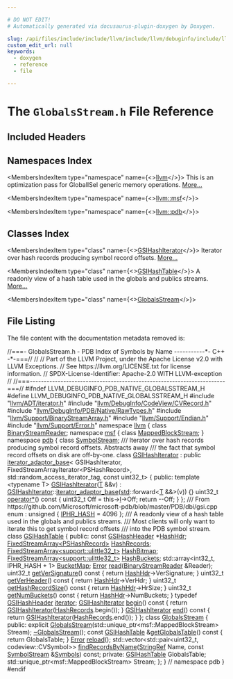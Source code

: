 ```yaml
---

# DO NOT EDIT!
# Automatically generated via docusaurus-plugin-doxygen by Doxygen.

slug: /api/files/include/include/llvm/include/llvm/debuginfo/include/llvm/debuginfo/pdb/include/llvm/debuginfo/pdb/native/globalsstream-h
custom_edit_url: null
keywords:
  - doxygen
  - reference
  - file

---
```





# The `GlobalsStream.h` File Reference

<DoxygenPage pluginConfig={pluginConfig}>



## Included Headers

<IncludesList>
<IncludesListItem
  filePath="llvm/ADT/iterator.h"
  permalink="/docs/api/files/include/include/llvm/include/llvm/adt/iterator-h"
  isLocal="true" />
<IncludesListItem
  filePath="llvm/DebugInfo/CodeView/CVRecord.h"
  permalink="/docs/api/files/include/include/llvm/include/llvm/debuginfo/include/llvm/debuginfo/codeview/cvrecord-h"
  isLocal="true" />
<IncludesListItem
  filePath="llvm/DebugInfo/PDB/Native/RawTypes.h"
  permalink="/docs/api/files/include/include/llvm/include/llvm/debuginfo/include/llvm/debuginfo/pdb/include/llvm/debuginfo/pdb/native/rawtypes-h"
  isLocal="true" />
<IncludesListItem
  filePath="llvm/Support/BinaryStreamArray.h"
  permalink="/docs/api/files/include/include/llvm/include/llvm/support/binarystreamarray-h"
  isLocal="true" />
<IncludesListItem
  filePath="llvm/Support/Endian.h"
  permalink="/docs/api/files/include/include/llvm/include/llvm/support/endian-h"
  isLocal="true" />
<IncludesListItem
  filePath="llvm/Support/Error.h"
  permalink="/docs/api/files/include/include/llvm/include/llvm/support/error-h"
  isLocal="true" />
</IncludesList>

## Namespaces Index

<MembersIndex>

<MembersIndexItem
  type="namespace"
  name={<><a href="/docs/api/namespaces/llvm">llvm</a></>}>
This is an optimization pass for GlobalISel generic memory operations. <a href="/docs/api/namespaces/llvm/#details">More...</a>
</MembersIndexItem>

<MembersIndexItem
  type="namespace"
  name={<><a href="/docs/api/namespaces/llvm/msf">llvm::msf</a></>}>
</MembersIndexItem>

<MembersIndexItem
  type="namespace"
  name={<><a href="/docs/api/namespaces/llvm/pdb">llvm::pdb</a></>}>
</MembersIndexItem>

</MembersIndex>

## Classes Index

<MembersIndex>

<MembersIndexItem
  type="class"
  name={<><a href="/docs/api/classes/llvm/pdb/gsihashiterator">GSIHashIterator</a></>}>
Iterator over hash records producing symbol record offsets. <a href="/docs/api/classes/llvm/pdb/gsihashiterator/#details">More...</a>
</MembersIndexItem>

<MembersIndexItem
  type="class"
  name={<><a href="/docs/api/classes/llvm/pdb/gsihashtable">GSIHashTable</a></>}>
A readonly view of a hash table used in the globals and publics streams. <a href="/docs/api/classes/llvm/pdb/gsihashtable/#details">More...</a>
</MembersIndexItem>

<MembersIndexItem
  type="class"
  name={<><a href="/docs/api/classes/llvm/pdb/globalsstream">GlobalsStream</a></>}>
</MembersIndexItem>

</MembersIndex>


## File Listing

The file content with the documentation metadata removed is:

<ProgramListing>

<Link id="l00001" /><CodeLine lineNumber="1"><Highlight kind="comment">//===- GlobalsStream.h - PDB Index of Symbols by Name -----------&#42;- C++ -&#42;-===//</Highlight><Highlight kind="normal"></Highlight></CodeLine>
<Link id="l00002" /><CodeLine lineNumber="2"><Highlight kind="normal"></Highlight><Highlight kind="comment">//</Highlight><Highlight kind="normal"></Highlight></CodeLine>
<Link id="l00003" /><CodeLine lineNumber="3"><Highlight kind="normal"></Highlight><Highlight kind="comment">// Part of the LLVM Project, under the Apache License v2.0 with LLVM Exceptions.</Highlight><Highlight kind="normal"></Highlight></CodeLine>
<Link id="l00004" /><CodeLine lineNumber="4"><Highlight kind="normal"></Highlight><Highlight kind="comment">// See https://llvm.org/LICENSE.txt for license information.</Highlight><Highlight kind="normal"></Highlight></CodeLine>
<Link id="l00005" /><CodeLine lineNumber="5"><Highlight kind="normal"></Highlight><Highlight kind="comment">// SPDX-License-Identifier: Apache-2.0 WITH LLVM-exception</Highlight><Highlight kind="normal"></Highlight></CodeLine>
<Link id="l00006" /><CodeLine lineNumber="6"><Highlight kind="normal"></Highlight><Highlight kind="comment">//</Highlight><Highlight kind="normal"></Highlight></CodeLine>
<Link id="l00007" /><CodeLine lineNumber="7"><Highlight kind="normal"></Highlight><Highlight kind="comment">//===----------------------------------------------------------------------===//</Highlight><Highlight kind="normal"></Highlight></CodeLine>
<Link id="l00008" /><CodeLine lineNumber="8"><Highlight kind="normal"></Highlight></CodeLine>
<Link id="l00009" /><CodeLine lineNumber="9"><Highlight kind="normal"></Highlight><Highlight kind="preprocessor">#ifndef LLVM&#95;DEBUGINFO&#95;PDB&#95;NATIVE&#95;GLOBALSSTREAM&#95;H</Highlight><Highlight kind="normal"></Highlight></CodeLine>
<Link id="l00010" /><CodeLine lineNumber="10"><Highlight kind="normal"></Highlight><Highlight kind="preprocessor">#define LLVM&#95;DEBUGINFO&#95;PDB&#95;NATIVE&#95;GLOBALSSTREAM&#95;H</Highlight><Highlight kind="normal"></Highlight></CodeLine>
<Link id="l00011" /><CodeLine lineNumber="11"><Highlight kind="normal"></Highlight></CodeLine>
<Link id="l00012" /><CodeLine lineNumber="12"><Highlight kind="normal"></Highlight><Highlight kind="preprocessor">#include &quot;<a href="/docs/api/files/include/include/llvm/include/llvm/adt/iterator-h">llvm/ADT/iterator.h</a>&quot;</Highlight><Highlight kind="normal"></Highlight></CodeLine>
<Link id="l00013" /><CodeLine lineNumber="13"><Highlight kind="normal"></Highlight><Highlight kind="preprocessor">#include &quot;<a href="/docs/api/files/include/include/llvm/include/llvm/debuginfo/include/llvm/debuginfo/codeview/cvrecord-h">llvm/DebugInfo/CodeView/CVRecord.h</a>&quot;</Highlight><Highlight kind="normal"></Highlight></CodeLine>
<Link id="l00014" /><CodeLine lineNumber="14"><Highlight kind="normal"></Highlight><Highlight kind="preprocessor">#include &quot;<a href="/docs/api/files/include/include/llvm/include/llvm/debuginfo/include/llvm/debuginfo/pdb/include/llvm/debuginfo/pdb/native/rawtypes-h">llvm/DebugInfo/PDB/Native/RawTypes.h</a>&quot;</Highlight><Highlight kind="normal"></Highlight></CodeLine>
<Link id="l00015" /><CodeLine lineNumber="15"><Highlight kind="normal"></Highlight><Highlight kind="preprocessor">#include &quot;<a href="/docs/api/files/include/include/llvm/include/llvm/support/binarystreamarray-h">llvm/Support/BinaryStreamArray.h</a>&quot;</Highlight><Highlight kind="normal"></Highlight></CodeLine>
<Link id="l00016" /><CodeLine lineNumber="16"><Highlight kind="normal"></Highlight><Highlight kind="preprocessor">#include &quot;<a href="/docs/api/files/include/include/llvm/include/llvm/support/endian-h">llvm/Support/Endian.h</a>&quot;</Highlight><Highlight kind="normal"></Highlight></CodeLine>
<Link id="l00017" /><CodeLine lineNumber="17"><Highlight kind="normal"></Highlight><Highlight kind="preprocessor">#include &quot;<a href="/docs/api/files/include/include/llvm/include/llvm/support/error-h">llvm/Support/Error.h</a>&quot;</Highlight><Highlight kind="normal"></Highlight></CodeLine>
<Link id="l00018" /><CodeLine lineNumber="18"><Highlight kind="normal"></Highlight></CodeLine>
<Link id="l00019" /><CodeLine lineNumber="19"><Highlight kind="normal"></Highlight><Highlight kind="keyword">namespace </Highlight><Highlight kind="normal"><a href="/docs/api/namespaces/llvm">llvm</a> &#123;</Highlight></CodeLine>
<Link id="l00020" /><CodeLine lineNumber="20"><Highlight kind="normal"></Highlight><Highlight kind="keyword">class </Highlight><Highlight kind="normal"><a href="/docs/api/classes/llvm/binarystreamreader">BinaryStreamReader</a>;</Highlight></CodeLine>
<Link id="l00021" /><CodeLine lineNumber="21"><Highlight kind="normal"></Highlight><Highlight kind="keyword">namespace </Highlight><Highlight kind="normal"><a href="/docs/api/namespaces/llvm/msf">msf</a> &#123;</Highlight></CodeLine>
<Link id="l00022" /><CodeLine lineNumber="22"><Highlight kind="normal"></Highlight><Highlight kind="keyword">class </Highlight><Highlight kind="normal"><a href="/docs/api/classes/llvm/msf/mappedblockstream">MappedBlockStream</a>;</Highlight></CodeLine>
<Link id="l00023" /><CodeLine lineNumber="23"><Highlight kind="normal">&#125;</Highlight></CodeLine>
<Link id="l00024" /><CodeLine lineNumber="24"><Highlight kind="normal"></Highlight><Highlight kind="keyword">namespace </Highlight><Highlight kind="normal"><a href="/docs/api/namespaces/llvm/pdb">pdb</a> &#123;</Highlight></CodeLine>
<Link id="l00025" /><CodeLine lineNumber="25"><Highlight kind="normal"></Highlight><Highlight kind="keyword">class </Highlight><Highlight kind="normal"><a href="/docs/api/classes/llvm/pdb/symbolstream">SymbolStream</a>;</Highlight></CodeLine>
<Link id="l00026" /><CodeLine lineNumber="26"><Highlight kind="normal"></Highlight><Highlight kind="comment"></Highlight></CodeLine>
<Link id="l00027" /><CodeLine lineNumber="27"><Highlight kind="comment">/// Iterator over hash records producing symbol record offsets. Abstracts away</Highlight></CodeLine>
<Link id="l00028" /><CodeLine lineNumber="28"><Highlight kind="comment">/// the fact that symbol record offsets on disk are off-by-one.</Highlight><Highlight kind="normal"></Highlight></CodeLine>
<Link id="l00029" /><CodeLine lineNumber="29" lineLink="/docs/api/classes/llvm/pdb/gsihashiterator"><Highlight kind="normal"></Highlight><Highlight kind="keyword">class </Highlight><Highlight kind="normal"><a href="/docs/api/classes/llvm/pdb/gsihashiterator/#aca81d77e872506d2b996cda409655dbf">GSIHashIterator</a></Highlight></CodeLine>
<Link id="l00030" /><CodeLine lineNumber="30"><Highlight kind="normal">    : </Highlight><Highlight kind="keyword">public</Highlight><Highlight kind="normal"> <a href="/docs/api/classes/llvm/iterator-adaptor-base/#a8170d24cedaf5c2a22d8fc0c986529aa">iterator&#95;adaptor&#95;base</a>&lt;</Highlight></CodeLine>
<Link id="l00031" /><CodeLine lineNumber="31"><Highlight kind="normal">          GSIHashIterator, FixedStreamArrayIterator&lt;PSHashRecord&gt;,</Highlight></CodeLine>
<Link id="l00032" /><CodeLine lineNumber="32"><Highlight kind="normal">          std::random&#95;access&#95;iterator&#95;tag, const uint32&#95;t&gt; &#123;</Highlight></CodeLine>
<Link id="l00033" /><CodeLine lineNumber="33"><Highlight kind="normal"></Highlight><Highlight kind="keyword">public</Highlight><Highlight kind="normal">:</Highlight></CodeLine>
<Link id="l00034" /><CodeLine lineNumber="34"><Highlight kind="normal">  </Highlight><Highlight kind="keyword">template</Highlight><Highlight kind="normal"> &lt;</Highlight><Highlight kind="keyword">typename</Highlight><Highlight kind="normal"> T&gt;</Highlight></CodeLine>
<Link id="l00035" /><CodeLine lineNumber="35" lineLink="/docs/api/classes/llvm/pdb/gsihashiterator/#aca81d77e872506d2b996cda409655dbf"><Highlight kind="normal">  <a href="/docs/api/classes/llvm/pdb/gsihashiterator/#aca81d77e872506d2b996cda409655dbf">GSIHashIterator</a>(<a href="/docs/api/files/lib/lib/target/lib/target/mips/mips16isellowering-cpp/#a0acb682b8260ab1c60b918599864e2e5">T</a> &amp;&amp;v)</Highlight></CodeLine>
<Link id="l00036" /><CodeLine lineNumber="36"><Highlight kind="normal">      : <a href="/docs/api/classes/llvm/pdb/gsihashiterator/#aca81d77e872506d2b996cda409655dbf">GSIHashIterator</a>::<a href="/docs/api/classes/llvm/iterator-adaptor-base/#a8170d24cedaf5c2a22d8fc0c986529aa">iterator&#95;adaptor&#95;base</a>(<a href="/docs/api/namespaces/std">std</a>::forward&lt;<a href="/docs/api/files/lib/lib/target/lib/target/mips/mips16isellowering-cpp/#a0acb682b8260ab1c60b918599864e2e5">T</a> &amp;&amp;&gt;(v)) &#123;&#125;</Highlight></CodeLine>
<Link id="l00037" /><CodeLine lineNumber="37"><Highlight kind="normal"></Highlight></CodeLine>
<Link id="l00038" /><CodeLine lineNumber="38" lineLink="/docs/api/classes/llvm/pdb/gsihashiterator/#a64671aa22185fc0aa605769247eb6281"><Highlight kind="normal">  uint32&#95;t <a href="/docs/api/classes/llvm/pdb/gsihashiterator/#a64671aa22185fc0aa605769247eb6281">operator&#42;</a>()</Highlight><Highlight kind="keyword"> const </Highlight><Highlight kind="normal">&#123;</Highlight></CodeLine>
<Link id="l00039" /><CodeLine lineNumber="39"><Highlight kind="normal">    uint32&#95;t Off = this-&gt;<a href="/docs/api/classes/llvm/iterator-adaptor-base/#a563ec95255977c34566292cbdce193b3">I</a>-&gt;Off;</Highlight></CodeLine>
<Link id="l00040" /><CodeLine lineNumber="40"><Highlight kind="normal">    </Highlight><Highlight kind="keywordflow">return</Highlight><Highlight kind="normal"> --Off;</Highlight></CodeLine>
<Link id="l00041" /><CodeLine lineNumber="41"><Highlight kind="normal">  &#125;</Highlight></CodeLine>
<Link id="l00042" /><CodeLine lineNumber="42"><Highlight kind="normal">&#125;;</Highlight></CodeLine>
<Link id="l00043" /><CodeLine lineNumber="43"><Highlight kind="normal"></Highlight><Highlight kind="comment"></Highlight></CodeLine>
<Link id="l00044" /><CodeLine lineNumber="44"><Highlight kind="comment">/// From https://github.com/Microsoft/microsoft-pdb/blob/master/PDB/dbi/gsi.cpp</Highlight><Highlight kind="normal"></Highlight></CodeLine>
<Link id="l00045" /><CodeLine lineNumber="45" lineLink="/docs/api/namespaces/llvm/pdb/#af346f133e1c69ecb36169234b44253fca4e013a87e7ede585d1aa379f94c585e4"><Highlight kind="normal">enum : </Highlight><Highlight kind="keywordtype">unsigned</Highlight><Highlight kind="normal"> &#123; <a href="/docs/api/namespaces/llvm/pdb/#af346f133e1c69ecb36169234b44253fca4e013a87e7ede585d1aa379f94c585e4">IPHR&#95;HASH</a> = 4096 &#125;;</Highlight></CodeLine>
<Link id="l00046" /><CodeLine lineNumber="46"><Highlight kind="normal"></Highlight><Highlight kind="comment"></Highlight></CodeLine>
<Link id="l00047" /><CodeLine lineNumber="47"><Highlight kind="comment">/// A readonly view of a hash table used in the globals and publics streams.</Highlight></CodeLine>
<Link id="l00048" /><CodeLine lineNumber="48"><Highlight kind="comment">/// Most clients will only want to iterate this to get symbol record offsets</Highlight></CodeLine>
<Link id="l00049" /><CodeLine lineNumber="49"><Highlight kind="comment">/// into the PDB symbol stream.</Highlight><Highlight kind="normal"></Highlight></CodeLine>
<Link id="l00050" /><CodeLine lineNumber="50" lineLink="/docs/api/classes/llvm/pdb/gsihashtable"><Highlight kind="normal"></Highlight><Highlight kind="keyword">class </Highlight><Highlight kind="normal"><a href="/docs/api/classes/llvm/pdb/gsihashtable">GSIHashTable</a> &#123;</Highlight></CodeLine>
<Link id="l00051" /><CodeLine lineNumber="51"><Highlight kind="normal"></Highlight><Highlight kind="keyword">public</Highlight><Highlight kind="normal">:</Highlight></CodeLine>
<Link id="l00052" /><CodeLine lineNumber="52" lineLink="/docs/api/classes/llvm/pdb/gsihashtable/#a14bf1334c8b6973b2c4dae47878f7b28"><Highlight kind="normal">  </Highlight><Highlight kind="keyword">const</Highlight><Highlight kind="normal"> <a href="/docs/api/structs/llvm/pdb/gsihashheader">GSIHashHeader</a> &#42;<a href="/docs/api/classes/llvm/pdb/gsihashtable/#a14bf1334c8b6973b2c4dae47878f7b28">HashHdr</a>;</Highlight></CodeLine>
<Link id="l00053" /><CodeLine lineNumber="53" lineLink="/docs/api/classes/llvm/pdb/gsihashtable/#af2cc607471bf2a0974cc66f6c69ae330"><Highlight kind="normal">  <a href="/docs/api/classes/llvm/fixedstreamarray">FixedStreamArray&lt;PSHashRecord&gt;</a> <a href="/docs/api/classes/llvm/pdb/gsihashtable/#af2cc607471bf2a0974cc66f6c69ae330">HashRecords</a>;</Highlight></CodeLine>
<Link id="l00054" /><CodeLine lineNumber="54" lineLink="/docs/api/classes/llvm/pdb/gsihashtable/#a53cf7c9e12a11534af19c93f9310146f"><Highlight kind="normal">  <a href="/docs/api/classes/llvm/fixedstreamarray">FixedStreamArray&lt;support::ulittle32&#95;t&gt;</a> <a href="/docs/api/classes/llvm/pdb/gsihashtable/#a53cf7c9e12a11534af19c93f9310146f">HashBitmap</a>;</Highlight></CodeLine>
<Link id="l00055" /><CodeLine lineNumber="55" lineLink="/docs/api/classes/llvm/pdb/gsihashtable/#a31fbdd144275728c043df0953a8ae4a3"><Highlight kind="normal">  <a href="/docs/api/classes/llvm/fixedstreamarray">FixedStreamArray&lt;support::ulittle32&#95;t&gt;</a> <a href="/docs/api/classes/llvm/pdb/gsihashtable/#a31fbdd144275728c043df0953a8ae4a3">HashBuckets</a>;</Highlight></CodeLine>
<Link id="l00056" /><CodeLine lineNumber="56" lineLink="/docs/api/classes/llvm/pdb/gsihashtable/#a303e48b9a7471a93d1969af93dd27f2a"><Highlight kind="normal">  std::array&lt;int32&#95;t, IPHR&#95;HASH + 1&gt; <a href="/docs/api/classes/llvm/pdb/gsihashtable/#a303e48b9a7471a93d1969af93dd27f2a">BucketMap</a>;</Highlight></CodeLine>
<Link id="l00057" /><CodeLine lineNumber="57"><Highlight kind="normal"></Highlight></CodeLine>
<Link id="l00058" /><CodeLine lineNumber="58"><Highlight kind="normal">  <a href="/docs/api/classes/llvm/error">Error</a> <a href="/docs/api/classes/llvm/pdb/gsihashtable/#a1c16e5706517a32b6050effc1cd6a7c6">read</a>(<a href="/docs/api/classes/llvm/binarystreamreader">BinaryStreamReader</a> &amp;Reader);</Highlight></CodeLine>
<Link id="l00059" /><CodeLine lineNumber="59"><Highlight kind="normal"></Highlight></CodeLine>
<Link id="l00060" /><CodeLine lineNumber="60" lineLink="/docs/api/classes/llvm/pdb/gsihashtable/#a54c579917d0893ef63d9dd68e558a7f4"><Highlight kind="normal">  uint32&#95;t <a href="/docs/api/classes/llvm/pdb/gsihashtable/#a54c579917d0893ef63d9dd68e558a7f4">getVerSignature</a>()</Highlight><Highlight kind="keyword"> const </Highlight><Highlight kind="normal">&#123; </Highlight><Highlight kind="keywordflow">return</Highlight><Highlight kind="normal"> <a href="/docs/api/classes/llvm/pdb/gsihashtable/#a14bf1334c8b6973b2c4dae47878f7b28">HashHdr</a>-&gt;VerSignature; &#125;</Highlight></CodeLine>
<Link id="l00061" /><CodeLine lineNumber="61" lineLink="/docs/api/classes/llvm/pdb/gsihashtable/#aa2e912cb670208dd5cc269aad4111b75"><Highlight kind="normal">  uint32&#95;t <a href="/docs/api/classes/llvm/pdb/gsihashtable/#aa2e912cb670208dd5cc269aad4111b75">getVerHeader</a>()</Highlight><Highlight kind="keyword"> const </Highlight><Highlight kind="normal">&#123; </Highlight><Highlight kind="keywordflow">return</Highlight><Highlight kind="normal"> <a href="/docs/api/classes/llvm/pdb/gsihashtable/#a14bf1334c8b6973b2c4dae47878f7b28">HashHdr</a>-&gt;VerHdr; &#125;</Highlight></CodeLine>
<Link id="l00062" /><CodeLine lineNumber="62" lineLink="/docs/api/classes/llvm/pdb/gsihashtable/#a154e9855e6d373795901967af9ca3b6b"><Highlight kind="normal">  uint32&#95;t <a href="/docs/api/classes/llvm/pdb/gsihashtable/#a154e9855e6d373795901967af9ca3b6b">getHashRecordSize</a>()</Highlight><Highlight kind="keyword"> const </Highlight><Highlight kind="normal">&#123; </Highlight><Highlight kind="keywordflow">return</Highlight><Highlight kind="normal"> <a href="/docs/api/classes/llvm/pdb/gsihashtable/#a14bf1334c8b6973b2c4dae47878f7b28">HashHdr</a>-&gt;HrSize; &#125;</Highlight></CodeLine>
<Link id="l00063" /><CodeLine lineNumber="63" lineLink="/docs/api/classes/llvm/pdb/gsihashtable/#a2b590ae33d19d5e2b3cda4b82c3955ff"><Highlight kind="normal">  uint32&#95;t <a href="/docs/api/classes/llvm/pdb/gsihashtable/#a2b590ae33d19d5e2b3cda4b82c3955ff">getNumBuckets</a>()</Highlight><Highlight kind="keyword"> const </Highlight><Highlight kind="normal">&#123; </Highlight><Highlight kind="keywordflow">return</Highlight><Highlight kind="normal"> <a href="/docs/api/classes/llvm/pdb/gsihashtable/#a14bf1334c8b6973b2c4dae47878f7b28">HashHdr</a>-&gt;NumBuckets; &#125;</Highlight></CodeLine>
<Link id="l00064" /><CodeLine lineNumber="64"><Highlight kind="normal"></Highlight></CodeLine>
<Link id="l00065" /><CodeLine lineNumber="65" lineLink="/docs/api/classes/llvm/pdb/gsihashtable/#a71f9c9aeb49c271bf24300cec25990b0"><Highlight kind="normal">  </Highlight><Highlight kind="keyword">typedef</Highlight><Highlight kind="normal"> <a href="/docs/api/structs/llvm/pdb/gsihashheader">GSIHashHeader</a> <a href="/docs/api/classes/llvm/pdb/gsihashtable/#a71f9c9aeb49c271bf24300cec25990b0">iterator</a>;</Highlight></CodeLine>
<Link id="l00066" /><CodeLine lineNumber="66" lineLink="/docs/api/classes/llvm/pdb/gsihashtable/#a92f0ef79cfb920b824566f8af7016739"><Highlight kind="normal">  <a href="/docs/api/classes/llvm/pdb/gsihashiterator">GSIHashIterator</a> <a href="/docs/api/classes/llvm/pdb/gsihashtable/#a92f0ef79cfb920b824566f8af7016739">begin</a>()</Highlight><Highlight kind="keyword"> const </Highlight><Highlight kind="normal">&#123; </Highlight><Highlight kind="keywordflow">return</Highlight><Highlight kind="normal"> <a href="/docs/api/classes/llvm/pdb/gsihashiterator">GSIHashIterator</a>(<a href="/docs/api/classes/llvm/pdb/gsihashtable/#af2cc607471bf2a0974cc66f6c69ae330">HashRecords</a>.begin()); &#125;</Highlight></CodeLine>
<Link id="l00067" /><CodeLine lineNumber="67" lineLink="/docs/api/classes/llvm/pdb/gsihashtable/#a969a6ac0a4616b6d7fe7a1a96f853be7"><Highlight kind="normal">  <a href="/docs/api/classes/llvm/pdb/gsihashiterator">GSIHashIterator</a> <a href="/docs/api/classes/llvm/pdb/gsihashtable/#a969a6ac0a4616b6d7fe7a1a96f853be7">end</a>()</Highlight><Highlight kind="keyword"> const </Highlight><Highlight kind="normal">&#123; </Highlight><Highlight kind="keywordflow">return</Highlight><Highlight kind="normal"> <a href="/docs/api/classes/llvm/pdb/gsihashiterator">GSIHashIterator</a>(<a href="/docs/api/classes/llvm/pdb/gsihashtable/#af2cc607471bf2a0974cc66f6c69ae330">HashRecords</a>.end()); &#125;</Highlight></CodeLine>
<Link id="l00068" /><CodeLine lineNumber="68"><Highlight kind="normal">&#125;;</Highlight></CodeLine>
<Link id="l00069" /><CodeLine lineNumber="69"><Highlight kind="normal"></Highlight></CodeLine>
<Link id="l00070" /><CodeLine lineNumber="70" lineLink="/docs/api/classes/llvm/pdb/globalsstream"><Highlight kind="normal"></Highlight><Highlight kind="keyword">class </Highlight><Highlight kind="normal"><a href="/docs/api/classes/llvm/pdb/globalsstream/#a48cb8fcc46a86cf6310f69a071c521ee">GlobalsStream</a> &#123;</Highlight></CodeLine>
<Link id="l00071" /><CodeLine lineNumber="71"><Highlight kind="normal"></Highlight><Highlight kind="keyword">public</Highlight><Highlight kind="normal">:</Highlight></CodeLine>
<Link id="l00072" /><CodeLine lineNumber="72"><Highlight kind="normal">  </Highlight><Highlight kind="keyword">explicit</Highlight><Highlight kind="normal"> <a href="/docs/api/classes/llvm/pdb/globalsstream/#a48cb8fcc46a86cf6310f69a071c521ee">GlobalsStream</a>(std::unique&#95;ptr&lt;msf::MappedBlockStream&gt; Stream);</Highlight></CodeLine>
<Link id="l00073" /><CodeLine lineNumber="73" lineLink="/docs/api/classes/llvm/pdb/globalsstream/#a4300b862d6e8d3780f24119a5a4aeb50"><Highlight kind="normal">  <a href="/docs/api/classes/llvm/pdb/globalsstream/#a4300b862d6e8d3780f24119a5a4aeb50">~GlobalsStream</a>();</Highlight></CodeLine>
<Link id="l00074" /><CodeLine lineNumber="74" lineLink="/docs/api/classes/llvm/pdb/globalsstream/#a5b1a0f1f8784bedbf231dbfce2718bd0"><Highlight kind="normal">  </Highlight><Highlight kind="keyword">const</Highlight><Highlight kind="normal"> <a href="/docs/api/classes/llvm/pdb/gsihashtable">GSIHashTable</a> &amp;<a href="/docs/api/classes/llvm/pdb/globalsstream/#a5b1a0f1f8784bedbf231dbfce2718bd0">getGlobalsTable</a>()</Highlight><Highlight kind="keyword"> const </Highlight><Highlight kind="normal">&#123; </Highlight><Highlight kind="keywordflow">return</Highlight><Highlight kind="normal"> GlobalsTable; &#125;</Highlight></CodeLine>
<Link id="l00075" /><CodeLine lineNumber="75"><Highlight kind="normal">  <a href="/docs/api/classes/llvm/error">Error</a> <a href="/docs/api/classes/llvm/pdb/globalsstream/#a0b71210178832a9abc5e334d0e27f655">reload</a>();</Highlight></CodeLine>
<Link id="l00076" /><CodeLine lineNumber="76"><Highlight kind="normal"></Highlight></CodeLine>
<Link id="l00077" /><CodeLine lineNumber="77"><Highlight kind="normal">  std::vector&lt;std::pair&lt;uint32&#95;t, codeview::CVSymbol&gt;&gt;</Highlight></CodeLine>
<Link id="l00078" /><CodeLine lineNumber="78"><Highlight kind="normal">  <a href="/docs/api/classes/llvm/pdb/globalsstream/#a281ab4dd4b03840bd4217ce9aa1241cd">findRecordsByName</a>(<a href="/docs/api/classes/llvm/stringref">StringRef</a> Name, </Highlight><Highlight kind="keyword">const</Highlight><Highlight kind="normal"> <a href="/docs/api/classes/llvm/pdb/symbolstream">SymbolStream</a> &amp;<a href="/docs/api/namespaces/llvm/pdb/#a2632601eef2a7254d0d50e82ba2ab620a5214a8a633c296d1d9d504fc54556692">Symbols</a>) </Highlight><Highlight kind="keyword">const</Highlight><Highlight kind="normal">;</Highlight></CodeLine>
<Link id="l00079" /><CodeLine lineNumber="79"><Highlight kind="normal"></Highlight></CodeLine>
<Link id="l00080" /><CodeLine lineNumber="80"><Highlight kind="normal"></Highlight><Highlight kind="keyword">private</Highlight><Highlight kind="normal">:</Highlight></CodeLine>
<Link id="l00081" /><CodeLine lineNumber="81"><Highlight kind="normal">  <a href="/docs/api/classes/llvm/pdb/gsihashtable">GSIHashTable</a> GlobalsTable;</Highlight></CodeLine>
<Link id="l00082" /><CodeLine lineNumber="82"><Highlight kind="normal">  std::unique&#95;ptr&lt;msf::MappedBlockStream&gt; Stream;</Highlight></CodeLine>
<Link id="l00083" /><CodeLine lineNumber="83"><Highlight kind="normal">&#125;;</Highlight></CodeLine>
<Link id="l00084" /><CodeLine lineNumber="84"><Highlight kind="normal">&#125; </Highlight><Highlight kind="comment">// namespace pdb</Highlight><Highlight kind="normal"></Highlight></CodeLine>
<Link id="l00085" /><CodeLine lineNumber="85"><Highlight kind="normal">&#125;</Highlight></CodeLine>
<Link id="l00086" /><CodeLine lineNumber="86"><Highlight kind="normal"></Highlight></CodeLine>
<Link id="l00087" /><CodeLine lineNumber="87"><Highlight kind="normal"></Highlight><Highlight kind="preprocessor">#endif</Highlight></CodeLine>

</ProgramListing>


</DoxygenPage>
